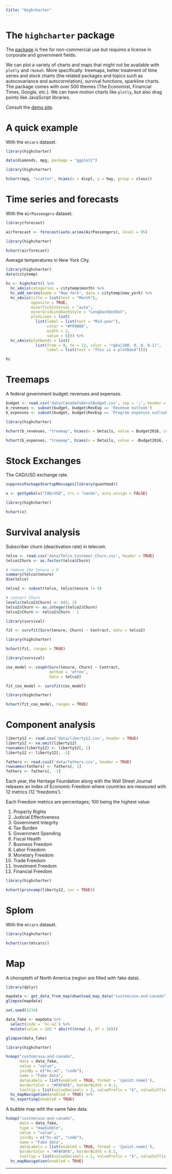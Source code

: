 ```yaml
---
title: "Highcharter"
---
```


# The `highcharter` package

The [package](http://jkunst.com/highcharter/) is free for non-commercial use but requires a license in corporate and government fields. 

We can plot a variety of charts and maps that might not be available with `plotly` and `rbokeh`. More specifically: treemaps, better treatment of time series and stock charts (the related packages and topics such as autocovariance and autocorrelation), survival functions, sparkline charts. The package comes with over 500 themes (The Economist, Financial Times, Google, etc.). We can have motion charts like `plotly`, but also drag points like JavaScript libraries. 

Consult the [demo site](https://www.highcharts.com/demo).

# A quick example

With the `mtcars` dataset.

```r
library(highcharter)

data(diamonds, mpg, package = "ggplot2")
```

```r
library(highcharter)

hchart(mpg, "scatter", hcaes(x = displ, y = hwy, group = class))
```

# Time series and forecasts

With the `AirPassengers` dataset.

```r
library(forecast)

airforecast <- forecast(auto.arima(AirPassengers), level = 95)

library(highcharter)

hchart(airforecast)
```

Average temperatures in New York City.

```r
library(highcharter)
data(citytemp)

hc <- highchart() %>% 
  hc_xAxis(categories = citytemp$month) %>% 
  hc_add_series(name = "New York", data = citytemp$new_york) %>% 
  hc_xAxis(title = list(text = "Month"),
           opposite = TRUE,
           minorTickInterval = "auto",
           minorGridLineDashStyle = "LongDashDotDot",
           plotLines = list(
             list(label = list(text = "Mid-year"),
                  color = "#FF0000",
                  width = 2,
                  value = 6))) %>% 
  hc_xAxis(plotBands = list(
             list(from = 9, to = 12, color = "rgba(100, 0, 0, 0.1)",
                  label = list(text = "This is a plotBand")))) 

hc
```

# Treemaps

A federal government budget: revenues and expenses.

```r
budget <- read.csv('data/CanadaFederalBudget.csv', sep = ';', header = TRUE)
b_revenues <- subset(budget, budget$RevExp == 'Revenue outlook')
b_expenses <- subset(budget, budget$RevExp == 'Program expenses outlook')
```

```r
library(highcharter)

hchart(b_revenues, "treemap", hcaes(x = Details, value = Budget2016, color = Budget2016))

hchart(b_expenses, "treemap", hcaes(x = Details, value = -Budget2016, color = -Budget2016))
```

# Stock Exchanges

The CAD/USD exchange rate.

```r
suppressPackageStartupMessages(library(quantmod))

x <- getSymbols("CAD/USD", src = "oanda", auto.assign = FALSE)

library(highcharter)

hchart(x)
```

# Survival analysis

Subscriber churn (deactivation rate) in telecom.

```r
telco <- read.csv('data/Telco_Customer_Churn.csv', header = TRUE)
telco$Churn <- as.factor(telco$Churn)

# remove the tenure = 0
summary(telco$tenure)
dim(telco)

telco2 <- subset(telco, telco$tenure != 0)

# convert Churn
levels(telco2$Churn) <- c(0, 1)
telco2$Churn <- as.integer(telco2$Churn)
telco2$Churn <- telco2$Churn - 1
```

```r
library(survival)

fit <- survfit(Surv(tenure, Churn) ~ Contract, data = telco2)

library(highcharter)

hchart(fit, ranges = TRUE)
```

```r
library(survival)

cox_model <- coxph(Surv(tenure, Churn) ~ Contract,
                   method = 'efron',
                   data = telco2)

fit_cox_model <- survfit(cox_model)

library(highcharter)

hchart(fit_cox_model, ranges = TRUE)
```

# Component analysis

```r
liberty12 <- read.csv('data/liberty12.csv', header = TRUE)
liberty12 <- na.omit(liberty12)
rownames(liberty12) <- liberty12[, 1]
liberty12 <- liberty12[, -1]

fathers <- read.csv2('data/fathers.csv', header = TRUE)
rownames(fathers) <- fathers[, 1]
fathers <- fathers[, -1]
```

Each year, the Heritage Foundation along with the Wall Street Journal releases an Index of Economic Freedom where countries are measured with 12 metrics (12 'freedoms').

Each Freedom metrics are percentages; 100 being the highest value:

1. Property Rights
1. Judicial Effectiveness
1. Government Integrity
1. Tax Burden
1. Government Spending
1. Fiscal Health
1. Business Freedom
1. Labor Freedom
1. Monetary Freedom
1. Trade Freedom
1. Investment Freedom
1. Financial Freedom

```r
library(highcharter)

hchart(princomp(liberty12, cor = TRUE))
```

# Splom

With the `mtcars` dataset.

```r
library(highcharter)

hchart(cor(mtcars))
```

# Map

A choropleth of North America (region are filled with fake data).


```r
library(dplyr)

mapdata <- get_data_from_map(download_map_data("custom/usa-and-canada"))
glimpse(mapdata)

set.seed(1234)

data_fake <- mapdata %>% 
  select(code = `hc-a2`) %>% 
  mutate(value = 1e5 * abs(rt(nrow(.), df = 10)))

glimpse(data_fake)
```

```r
library(highcharter)

hcmap("custom/usa-and-canada", 
      data = data_fake, 
      value = "value",
      joinBy = c("hc-a2", "code"), 
      name = "Fake data",
      dataLabels = list(enabled = TRUE, format = '{point.name}'),
      borderColor = "#FAFAFA", borderWidth = 0.1,
      tooltip = list(valueDecimals = 2, valuePrefix = "$", valueSuffix = " USD")) %>% 
  hc_mapNavigation(enabled = TRUE) %>% 
  hc_exporting(enabled = TRUE)
```

A bubble map with the same fake data.

```r
hcmap("custom/usa-and-canada", 
      data = data_fake, 
      type = "mapbubble",
      value = "value",
      joinBy = c("hc-a2", "code"), 
      name = "Fake data",
      dataLabels = list(enabled = TRUE, format = '{point.name}'),
      borderColor = "#FAFAFA", borderWidth = 0.1,
      tooltip = list(valueDecimals = 2, valuePrefix = "$", valueSuffix = " USD")) %>% 
  hc_mapNavigation(enabled = TRUE) 
```

---